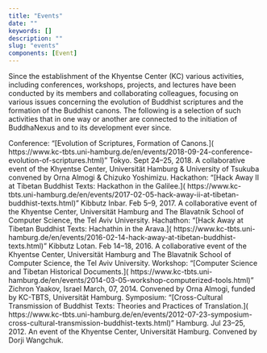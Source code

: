 ```yaml
---
title: "Events"
date: ""
keywords: []
description: ""
slug: "events"
components: [Event]
---
```


Since the establishment of the Khyentse Center (KC) various activities, including conferences, workshops, projects, and lectures have been conducted by its members and collaborating colleagues, focusing on various issues concerning the evolution of Buddhist scriptures and the formation of the Buddhist canons. The following is a selection of such activities that in one way or another are connected to the initiation of BuddhaNexus and to its development ever since.

<Event year="2018">
  Conference: “[Evolution of Scriptures, Formation of Canons.](
  https://www.kc-tbts.uni-hamburg.de/en/events/2018-09-24-conference-evolution-of-scriptures.html)”
  Tokyo. Sept 24–25, 2018. A collaborative event of the Khyentse Center,
  Universität Hamburg & University of Tsukuba convened by Orna Almogi & Chizuko
  Yoshimizu.
</Event>

<Event year="2017">
  Hackathon: “[Hack Away II at Tibetan Buddhist Texts: Hackathon in the
  Galilee.](
  https://www.kc-tbts.uni-hamburg.de/en/events/2017-02-05-hack-away-ii-at-tibetan-buddhist-texts.html)”
  Kibbutz Inbar. Feb 5–9, 2017. A collaborative event of the Khyentse Center,
  Universität Hamburg and The Blavatnik School of Computer Science, the Tel Aviv
  University.
</Event>

<Event year="2016">
  Hachathon: “[Hack Away at Tibetan Buddhist Texts: Hachathin in the Arava.](
  https://www.kc-tbts.uni-hamburg.de/en/events/2016-02-14-hack-away-at-tibetan-buddhist-texts.html)”
  Kibbutz Lotan. Feb 14–18, 2016. A collaborative event of the Khyentse Center,
  Universität Hamburg and The Blavatnik School of Computer Science, the Tel Aviv
  University.
</Event>

<Event year="2014">
  Workshop: “[Computer Science and Tibetan Historical Documents.](
  https://www.kc-tbts.uni-hamburg.de/en/events/2014-03-05-workshop-computerized-tools.html)”
  Zichron Yaakov, Israel March, 07, 2014. Convened by Orna Almogi, funded by
  KC-TBTS, Universität Hamburg.
</Event>

<Event year="2012">
  Symposium: “[Cross-Cultural Transmission of Buddhist Texts: Theories and
  Practices of Translation.](
  https://www.kc-tbts.uni-hamburg.de/en/events/2012-07-23-symposium-cross-cultural-transmission-buddhist-texts.html)”
  Hamburg. Jul 23–25, 2012. An event of the Khyentse Center, Universität
  Hamburg. Convened by Dorji Wangchuk.
</Event>
